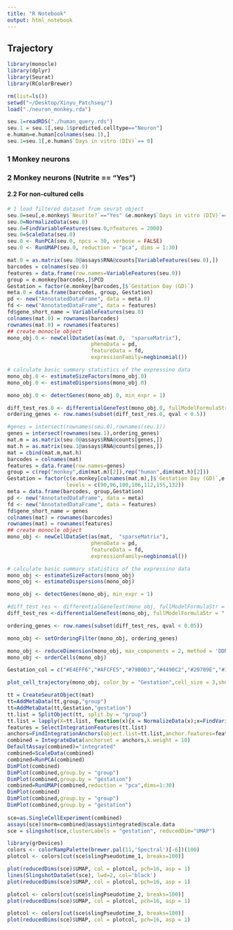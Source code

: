 ```yaml
---
title: "R Notebook"
output: html_notebook
---
```


## Trajectory
```r
library(monocle)
library(dplyr)
library(Seurat)
library(RColorBrewer)

rm(list=ls())
setwd("~/Desktop/Xinyu_Patchseq/")
load("./neuron_monkey.rda")
```

```r
seu.1=readRDS("./human_query.rds")
seu.1 = seu.1[,seu.1$predicted.celltype=="Neuron"]
e.human=e.human[colnames(seu.1),]
seu.1=seu.1[,e.human$`Days in vitro (DIV)`== 0]
```
### 1 Monkey neurons
### 2 Monkey neurons (Nutrite == "Yes")
#### 2.2 For non-cultured cells 
```r
# 1 load filtered dataset from seurat object
seu.0=seu[,e.monkey$`Neurite?`=="Yes" &e.monkey$`Days in vitro (DIV)`== 0]
seu.0=NormalizeData(seu.0)
seu.0=FindVariableFeatures(seu.0,nfeatures = 2000)
seu.0=ScaleData(seu.0)
seu.0 <- RunPCA(seu.0, npcs = 30, verbose = FALSE)
seu.0 <- RunUMAP(seu.0, reduction = "pca", dims = 1:30)

mat.0 = as.matrix(seu.0@assays$RNA@counts[VariableFeatures(seu.0),])
barcodes = colnames(seu.0)
features = data.frame(row.names=VariableFeatures(seu.0))
group = e.monkey[barcodes,]$PCD
Gestation = factor(e.monkey[barcodes,]$`Gestation Day (GD)`)
meta.0 = data.frame(barcodes, group, Gestation)
pd <- new("AnnotatedDataFrame", data = meta.0)
fd <- new("AnnotatedDataFrame", data = features)
fd$gene_short_name = VariableFeatures(seu.0)
colnames(mat.0) = rownames(barcodes)
rownames(mat.0) = rownames(features)
## create monocle object
mono_obj.0 <- newCellDataSet(as(mat.0,  "sparseMatrix"),
                           phenoData = pd, 
                           featureData = fd,
                           expressionFamily=negbinomial())

# calculate basic summary statistics of the expressino data
mono_obj.0 <- estimateSizeFactors(mono_obj.0)
mono_obj.0 <- estimateDispersions(mono_obj.0)

mono_obj.0 <- detectGenes(mono_obj.0, min_expr = 1)

diff_test_res.0 <- differentialGeneTest(mono_obj.0, fullModelFormulaStr = "~Gestation")
ordering_genes <- row.names(subset(diff_test_res.0, qval < 0.5))
```

```r
#genes = intersect(rownames(seu.0),rownames(seu.1))
genes = intersect(rownames(seu.1),ordering_genes)
mat.m = as.matrix(seu.0@assays$RNA@counts[genes,])
mat.h = as.matrix(seu.1@assays$RNA@counts[genes,])
mat = cbind(mat.m,mat.h)
barcodes = colnames(mat)
features = data.frame(row.names=genes)
group = c(rep("monkey",dim(mat.m)[2]),rep("human",dim(mat.h)[2]))
Gestation = factor(c(e.monkey[colnames(mat.m),]$`Gestation Day (GD)`,e.human[colnames(mat.h),]$`Gestation Day (GD)`),
                   levels = c(90,96,100,106,112,155,132))
meta = data.frame(barcodes, group,Gestation)
pd <- new("AnnotatedDataFrame", data = meta)
fd <- new("AnnotatedDataFrame", data = features)
fd$gene_short_name = genes
colnames(mat) = rownames(barcodes)
rownames(mat) = rownames(features)
## create monocle object
mono_obj <- newCellDataSet(as(mat,  "sparseMatrix"),
                           phenoData = pd, 
                           featureData = fd,
                           expressionFamily=negbinomial())

# calculate basic summary statistics of the expressino data
mono_obj <- estimateSizeFactors(mono_obj)
mono_obj <- estimateDispersions(mono_obj)

mono_obj <- detectGenes(mono_obj, min_expr = 1)

#diff_test_res <- differentialGeneTest(mono_obj, fullModelFormulaStr = "~Gestation")
diff_test_res <-differentialGeneTest(mono_obj, fullModelFormulaStr = " ~ Gestation + group", reducedModelFormulaStr = " ~ Gestation")

ordering_genes <- row.names(subset(diff_test_res, qval < 0.05))

mono_obj <- setOrderingFilter(mono_obj, ordering_genes)

mono_obj <- reduceDimension(mono_obj, max_components = 2, method = 'DDRTree')
mono_obj <- orderCells(mono_obj)

Gestation_col = c("#E4EFF6","#AFCFE5","#79B0D3","#4490C2","#29709E","#1E5478","#CB4335")

plot_cell_trajectory(mono_obj, color_by = "Gestation",cell_size = 3,show_tree = FALSE,show_branch_points = FALSE) + scale_color_manual(values=Gestation_col)
```

```r
tt = CreateSeuratObject(mat)
tt=AddMetaData(tt,group,"group")
tt=AddMetaData(tt,Gestation,"gestation")
tt.list = SplitObject(tt, split.by = "group")
tt.list = lapply(X=tt.list, function(x){x = NormalizeData(x);x=FindVariableFeatures(x)})
features = SelectIntegrationFeatures(tt.list)
anchors=FindIntegrationAnchors(object.list=tt.list,anchor.features=features,dims = 1:10,k.score = 10,k.filter = 10)
combined = IntegrateData(anchorset = anchors,k.weight = 10)
DefaultAssay(combined)="integrated"
combined=ScaleData(combined)
combined=RunPCA(combined)
DimPlot(combined)
DimPlot(combined,group.by = "group")
DimPlot(combined,group.by = "gestation")
combined=RunUMAP(combined,reduction = "pca",dims=1:30)
DimPlot(combined)
DimPlot(combined,group.by = "group")
DimPlot(combined,group.by = "gestation")
   
sce=as.SingleCellExperiment(combined)
assays(sce)$norm=combined@assays$integrated@scale.data
sce = slingshot(sce,clusterLabels = "gestation", reducedDim="UMAP")

library(grDevices)
colors <- colorRampPalette(brewer.pal(11,'Spectral')[-6])(100)
plotcol <- colors[cut(sce$slingPseudotime_1, breaks=100)]

plot(reducedDims(sce)$UMAP, col = plotcol, pch=16, asp = 1)
lines(SlingshotDataSet(sce), lwd=2, col='black')
plot(reducedDims(sce)$UMAP, col = plotcol, pch=16, asp = 1)

plotcol <- colors[cut(sce$slingPseudotime_2, breaks=100)]
plot(reducedDims(sce)$UMAP, col = plotcol, pch=16, asp = 1)

plotcol <- colors[cut(sce$slingPseudotime_3, breaks=100)]
plot(reducedDims(sce)$UMAP, col = plotcol, pch=16, asp = 1)

```
